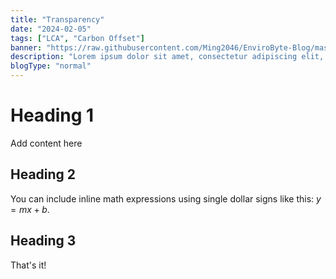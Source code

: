 ```yaml
---
title: "Transparency"
date: "2024-02-05"
tags: ["LCA", "Carbon Offset"]
banner: "https://raw.githubusercontent.com/Ming2046/EnviroByte-Blog/master/images/tranparancy.jpg"
description: "Lorem ipsum dolor sit amet, consectetur adipiscing elit, sed do eiusmod tempor incididunt ut labore et dolore magna aliqua."
blogType: "normal"
---
```


# Heading 1

Add content here

## Heading 2

You can include inline math expressions using single dollar signs like this: $y = mx + b$.

## Heading 3

That's it!
